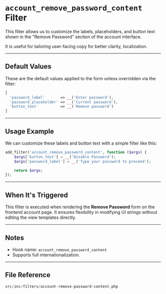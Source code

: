 # `account_remove_password_content` Filter

This filter allows us to customize the labels, placeholders, and button text shown in the "Remove Password" section of the account interface.

It is useful for tailoring user-facing copy for better clarity, localization.

---

## Default Values

These are the default values applied to the form unless overridden via the filter:

```php
[
  'password_label'       => __('Enter password'),
  'password_placeholder' => __('Current password'),
  'button_text'          => __('Remove password')
]
```

---

## Usage Example

We can customize these labels and button text with a simple filter like this:

```php
add_filter('account_remove_password_content', function ($args) {
    $args['button_text'] = __('Disable Password');
    $args['password_label'] = __('Type your password to proceed');

    return $args;
});
```

---

## When It's Triggered

This filter is executed when rendering the **Remove Password** form on the frontend account page. It ensures flexibility in modifying UI strings without editing the view templates directly.

---

## Notes

-   Hook name: `account_remove_password_content`
-   Supports full internationalization.

---

## File Reference

```php
src/inc/filters/account-remove-password-content.php
```
